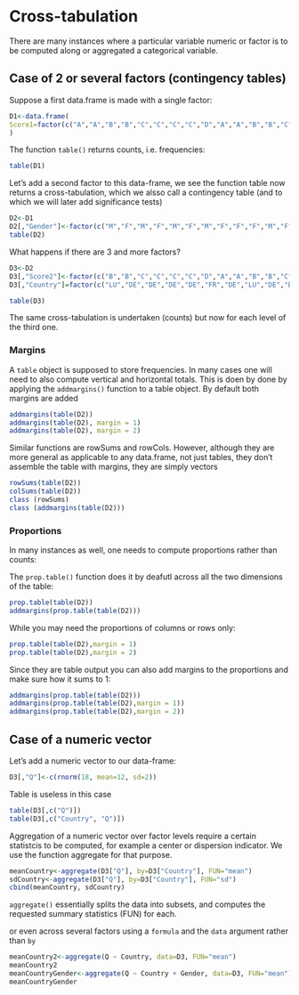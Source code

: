# Cross-tabulation {#sec-cross-tabulation}

There are many instances where a particular variable numeric or factor is to be computed along or aggregated a categorical variable.

## Case of 2 or several factors (contingency tables)

Suppose a first data.frame is made with a single factor:

```r
D1<-data.frame(
Score1=factor(c("A","A","B","B","C","C","C","C","D","A","A","B","B","C","C","C","C","D"))
)
```

The function `table()` returns counts, i.e. frequencies:

```r
table(D1)
```

Let's add a second factor to this data-frame, we see the function table now returns a cross-tabulation, which we alsso call a contingency table (and to which we will later add significance tests)

```r
D2<-D1
D2[,"Gender"]<-factor(c("M","F","M","F","M","F","M","F","F","F","M","F","M","F","M","F","F","M"))
table(D2)
```

What happens if there are 3 and more factors?

```r
D3<-D2
D3[,"Score2"]<-factor(c("B","B","C","C","C","C","D","A","A","B","B","C","C","C","C","D", "A","B"))
D3[,"Country"]=factor(c("LU","DE","DE","DE","DE","FR","DE","LU","DE","BE","DE","FR","BE","FR","LU","LU","FR","DE"))

table(D3)
```

The same cross-tabulation is undertaken (counts) but now for each level of the third one.

### Margins

A `table` object is supposed to store frequencies. In many cases one will need to also compute vertical and horizontal totals. This is doen by done by applying the `addmargins()` function to a table object. By default both margins are added

```r
addmargins(table(D2))
addmargins(table(D2), margin = 1)
addmargins(table(D2), margin = 2)
```

Similar functions are rowSums and rowCols. However, although they are more general as applicable to any data.frame, not just tables, they don't assemble the table with margins, they are simply vectors

```r
rowSums(table(D2))
colSums(table(D2))
class (rowSums)
class (addmargins(table(D2)))
```

### Proportions

In many instances as well, one needs to compute proportions rather than counts:

The `prop.table()` function does it by deafutl across all the two dimensions of the table:

```r
prop.table(table(D2))
addmargins(prop.table(table(D2)))
```

While you may need the proportions of columns or rows only:

```r
prop.table(table(D2),margin = 1)
prop.table(table(D2),margin = 2)
```

Since they are table output you can also add margins to the proportions and make sure how it sums to 1:

```r
addmargins(prop.table(table(D2)))
addmargins(prop.table(table(D2),margin = 1))
addmargins(prop.table(table(D2),margin = 2))
```

## Case of a numeric vector

Let's add a numeric vector to our data-frame:

```r
D3[,"Q"]<-c(rnorm(18, mean=12, sd=2))
```

Table is useless in this case

```r
table(D3[,c("Q")])
table(D3[,c("Country", "Q")])
```

Aggregation of a numeric vector over factor levels require a certain statistcis to be computed, for example a center or dispersion indicator. We use the function aggregate for that purpose.

```r
meanCountry<-aggregate(D3["Q"], by=D3["Country"], FUN="mean")
sdCountry<-aggregate(D3["Q"], by=D3["Country"], FUN="sd")
cbind(meanCountry, sdCountry)
```

`aggregate()` essentially splits the data into subsets, and computes the requested summary statistics (FUN) for each.

or even across several factors using a `formula` and the `data` argument rather than `by`

```r
meanCountry2<-aggregate(Q ~ Country, data=D3, FUN="mean")
meanCountry2
meanCountryGender<-aggregate(Q ~ Country + Gender, data=D3, FUN="mean")
meanCountryGender

```
